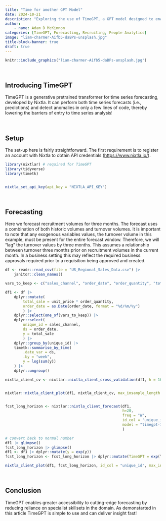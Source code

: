 ```yaml
---
title: "Time for another GPT Model"
date: 2024-10-21
description: "Exploring the use of TimeGPT, a GPT model designed to enable efficient forecastiing. In this instance TimeGPT is used to forecast future recruitment volumes."
author: 
    - name: Adam D McKinnon
categories: [TimeGPT, Forecasting, Recruiting, People Analytics]
image: "liam-charmer-Aifb5-daBPs-unsplash.jpg"
title-block-banner: true
draft: true
---
```


```r
knitr::include_graphics("liam-charmer-Aifb5-daBPs-unsplash.jpg")
```

<br>

## Introducing TimeGPT

TimeGPT is a generative pretrained transformer for time series forecasting, developed by Nixtla. It can perform both time series forecasts (i.e., predictions) and detect anomalies in only a few lines of code, thereby lowering the barriers of entry to time series analysis!

<br>

## Setup

The set-up here is fairly straightforward. The first requirement is to register an account with Nixtla to obtain API credentials (<https://www.nixtla.io/>).

```r

library(nixtlar) # required for TimeGPT
library(tidyverse)
library(timetk)


nixtla_set_api_key(api_key = "NIXTLA_API_KEY")

```

<br>

## Forecasting

Here we forecast recruitment volumes for three months. The forecast uses a combination of both historic volumes and turnover volumes. It is important to note that any exogenous variables values, the turnover volume in this example, must be present for the entire forecast window. Therefore, we will "lag" the turnover values by three months. This assumes a relationship between turnover three months prior on recruitment volumes in the current month. In a business setting this may reflect the required business approvals required prior to a requisition being approved and created.

```r
df <- readr::read_csv(file = "US_Regional_Sales_Data.csv") |> 
    janitor::clean_names() 

vars_to_keep <- c("sales_channel", "order_date", "order_quantity", "total_sale")

df1 <- df |> 
    dplyr::mutate(
        total_sale = unit_price * order_quantity,
        order_date = as.Date(order_date, format = "%d/%m/%y")
        ) |>
    dplyr::select(one_of(vars_to_keep)) |> 
    dplyr::select(
        unique_id = sales_channel, 
        ds = order_date, 
        y = total_sale
        ) |> 
    dplyr::group_by(unique_id) |> 
    timetk::summarise_by_time(
        .date_var = ds,
        .by = "week",
        y = log(sum(y))
    ) |> 
    dplyr::ungroup()


```

```r

nixtla_client_cv <- nixtlar::nixtla_client_cross_validation(df1, h = 10, model = "timegpt-1-long-horizon")


nixtlar::nixtla_client_plot(df1, nixtla_client_cv, max_insample_length = 80) |> plotly::ggplotly()



```

```r

fcst_long_horizon <- nixtlar::nixtla_client_forecast(df1, 
                                                     h=20, 
                                                     freq = "W",
                                                     id_col = "unique_id",
                                                     model = "timegpt-1-long-horizon"
                                                     )

```

```r
# convert back to normal number
df1 |> glimpse()
fcst_long_horizon |> glimpse()
df1 <- df1 |> dplyr::mutate(y = exp(y))
fcst_long_horizon <- fcst_long_horizon |> dplyr::mutate(TimeGPT = exp(TimeGPT))

nixtla_client_plot(df1, fcst_long_horizon, id_col = "unique_id", max_insample_length = 200)

```

<br>

## Conclusion

TimeGPT enables greater accessibility to cutting-edge forecasting by reducing reliance on specialist skillsets in the domain. As demonstarted in this article TimeGPT is simple to use and can deliver insight fast!
